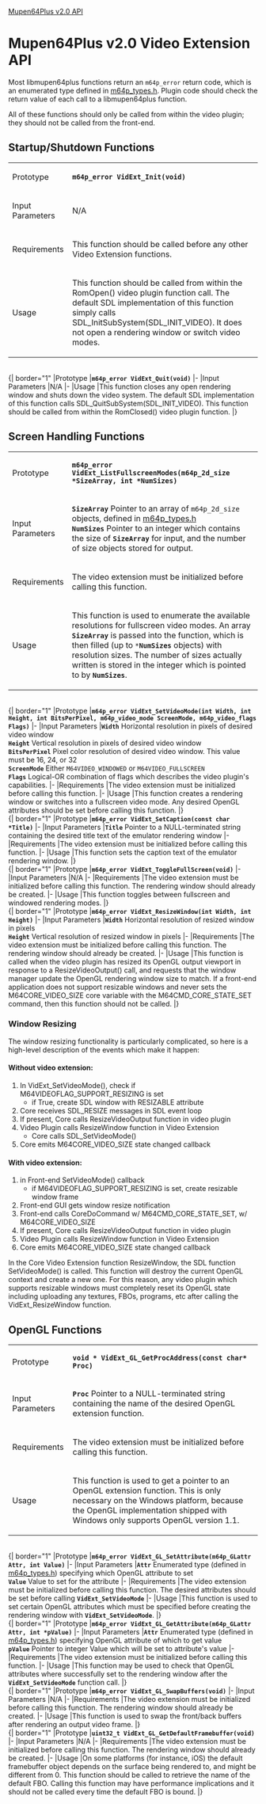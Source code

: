 [[Mupen64Plus v2.0 Core API v1.0|Mupen64Plus v2.0 API]]

= Mupen64Plus v2.0 Video Extension API =

Most libmupen64plus functions return an <tt>m64p_error</tt> return code, which is an enumerated type defined in [[Mupen64Plus v2.0 headers#m64p_types.h|m64p_types.h]].  Plugin code should check the return value of each call to a libmupen64plus function.

All of these functions should only be called from within the video plugin; they should not be called from the front-end.

== Startup/Shutdown Functions ==
{| border="1"
|Prototype
|'''<tt>m64p_error VidExt_Init(void)</tt>'''
|-
|Input Parameters
|N/A
|-
|Requirements
|This function should be called before any other Video Extension functions.
|-
|Usage
|This function should be called from within the RomOpen() video plugin function call.  The default SDL implementation of this function simply calls SDL_InitSubSystem(SDL_INIT_VIDEO).  It does not open a rendering window or switch video modes.
|}
<br />
{| border="1"
|Prototype
|'''<tt>m64p_error VidExt_Quit(void)</tt>'''
|-
|Input Parameters
|N/A
|-
|Usage
|This function closes any open rendering window and shuts down the video system.  The default SDL implementation of this function calls SDL_QuitSubSystem(SDL_INIT_VIDEO).  This function should be called from within the RomClosed() video plugin function.
|}
<br />

== Screen Handling Functions ==
{| border="1"
|Prototype
|'''<tt>m64p_error VidExt_ListFullscreenModes(m64p_2d_size *SizeArray, int *NumSizes)</tt>'''
|-
|Input Parameters
|'''<tt>SizeArray</tt>''' Pointer to an array of <tt>m64p_2d_size</tt> objects, defined in [[Mupen64Plus v2.0 headers#m64p_types.h|m64p_types.h]]<br />
'''<tt>NumSizes</tt>''' Pointer to an integer which contains the size of '''<tt>SizeArray</tt>''' for input, and the number of size objects stored for output.
|-
|Requirements
|The video extension must be initialized before calling this function.
|-
|Usage
|This function is used to enumerate the available resolutions for fullscreen video modes.  An array '''<tt>SizeArray</tt>''' is passed into the function, which is then filled (up to <tt>*'''NumSizes'''</tt> objects) with resolution sizes.  The number of sizes actually written is stored in the integer which is pointed to by '''<tt>NumSizes</tt>'''.
|}
<br />
{| border="1"
|Prototype
|'''<tt>m64p_error VidExt_SetVideoMode(int Width, int Height, int BitsPerPixel, m64p_video_mode ScreenMode, m64p_video_flags Flags)</tt>'''
|-
|Input Parameters
|'''<tt>Width</tt>''' Horizontal resolution in pixels of desired video window<br />
'''<tt>Height</tt>''' Vertical resolution in pixels of desired video window<br />
'''<tt>BitsPerPixel</tt>''' Pixel color resolution of desired video window.  This value must be 16, 24, or 32<br />
'''<tt>ScreenMode</tt>''' Either <tt>M64VIDEO_WINDOWED</tt> or <tt>M64VIDEO_FULLSCREEN</tt><br />
'''<tt>Flags</tt>''' Logical-OR combination of flags which describes the video plugin's capabilities.
|-
|Requirements
|The video extension must be initialized before calling this function.
|-
|Usage
|This function creates a rendering window or switches into a fullscreen video mode.  Any desired OpenGL attributes should be set before calling this function.
|}
<br />
{| border="1"
|Prototype
|'''<tt>m64p_error VidExt_SetCaption(const char *Title)</tt>'''
|-
|Input Parameters
|'''<tt>Title</tt>''' Pointer to a NULL-terminated string containing the desired title text of the emulator rendering window
|-
|Requirements
|The video extension must be initialized before calling this function.
|-
|Usage
|This function sets the caption text of the emulator rendering window.
|}
<br />
{| border="1"
|Prototype
|'''<tt>m64p_error VidExt_ToggleFullScreen(void)</tt>'''
|-
|Input Parameters
|N/A
|-
|Requirements
|The video extension must be initialized before calling this function.  The rendering window should already be created.
|-
|Usage
|This function toggles between fullscreen and windowed rendering modes.
|}
<br />
{| border="1"
|Prototype
|'''<tt>m64p_error VidExt_ResizeWindow(int Width, int Height)</tt>'''
|-
|Input Parameters
|'''<tt>Width</tt>''' Horizontal resolution of resized window in pixels<br />
'''<tt>Height</tt>''' Vertical resolution of resized window in pixels
|-
|Requirements
|The video extension must be initialized before calling this function.  The rendering window should already be created.
|-
|Usage
|This function is called when the video plugin has resized its OpenGL output viewport in response to a ResizeVideoOutput() call, and requests that the window manager update the OpenGL rendering window size to match.  If a front-end application does not support resizable windows and never sets the M64CORE_VIDEO_SIZE core variable with the M64CMD_CORE_STATE_SET command, then this function should not be called.
|}
<br />

===Window Resizing===
The window resizing functionality is particularly complicated, so here is a high-level description of the events which make it happen:

====Without video extension:====
# In VidExt_SetVideoMode(), check if M64VIDEOFLAG_SUPPORT_RESIZING is set
#* if True, create SDL window with RESIZABLE attribute
# Core receives SDL_RESIZE messages in SDL event loop
# If present, Core calls ResizeVideoOutput function in video plugin
# Video Plugin calls ResizeWindow function in Video Extension
#* Core calls SDL_SetVideoMode()
# Core emits M64CORE_VIDEO_SIZE state changed callback

====With video extension:====
# in Front-end SetVideoMode() callback
#* if M64VIDEOFLAG_SUPPORT_RESIZING is set, create resizable window frame
# Front-end GUI gets window resize notification
# Front-end calls CoreDoCommand w/ M64CMD_CORE_STATE_SET, w/ M64CORE_VIDEO_SIZE
# If present, Core calls ResizeVideoOutput function in video plugin
# Video Plugin calls ResizeWindow function in Video Extension
# Core emits M64CORE_VIDEO_SIZE state changed callback

In the Core Video Extension function ResizeWindow, the SDL function SetVideoMode() is called.  This function will destroy the current OpenGL context and create a new one.  For this reason, any video plugin which supports resizable windows must completely reset its OpenGL state including uploading any textures, FBOs, programs, etc after calling the VidExt_ResizeWindow function.

== OpenGL Functions ==
{| border="1"
|Prototype
|'''<tt>void * VidExt_GL_GetProcAddress(const char* Proc)</tt>'''
|-
|Input Parameters
|'''<tt>Proc</tt>''' Pointer to a NULL-terminated string containing the name of the desired OpenGL extension function.
|-
|Requirements
|The video extension must be initialized before calling this function.
|-
|Usage
|This function is used to get a pointer to an OpenGL extension function.  This is only necessary on the Windows platform, because the OpenGL implementation shipped with Windows only supports OpenGL version 1.1.
|}
<br />
{| border="1"
|Prototype
|'''<tt>m64p_error VidExt_GL_SetAttribute(m64p_GLattr Attr, int Value)</tt>'''
|-
|Input Parameters
|'''<tt>Attr</tt>''' Enumerated type (defined in [[Mupen64Plus v2.0 headers#m64p_types.h|m64p_types.h]]) specifying which OpenGL attribute to set<br />
'''<tt>Value</tt>''' Value to set for the attribute
|-
|Requirements
|The video extension must be initialized before calling this function.  The desired attributes should be set before calling '''<tt>VidExt_SetVideoMode</tt>'''
|-
|Usage
|This function is used to set certain OpenGL attributes which must be specified before creating the rendering window with '''<tt>VidExt_SetVideoMode</tt>'''.
|}
<br />
{| border="1"
|Prototype
|'''<tt>m64p_error VidExt_GL_GetAttribute(m64p_GLattr Attr, int *pValue)</tt>'''
|-
|Input Parameters
|'''<tt>Attr</tt>''' Enumerated type (defined in [[Mupen64Plus v2.0 headers#m64p_types.h|m64p_types.h]]) specifying OpenGL attribute of which to get value<br />
'''<tt>pValue</tt>''' Pointer to integer Value which will be set to attribute's value
|-
|Requirements
|The video extension must be initialized before calling this function.
|-
|Usage
|This function may be used to check that OpenGL attributes where successfully set to the rendering window after the '''<tt>VidExt_SetVideoMode</tt>''' function call.
|}
<br />
{| border="1"
|Prototype
|'''<tt>m64p_error VidExt_GL_SwapBuffers(void)</tt>'''
|-
|Input Parameters
|N/A
|-
|Requirements
|The video extension must be initialized before calling this function.  The rendering window should already be created.
|-
|Usage
|This function is used to swap the front/back buffers after rendering an output video frame.
|}
<br />
{| border="1"
|Prototype
|'''<tt>uint32_t VidExt_GL_GetDefaultFramebuffer(void)</tt>'''
|-
|Input Parameters
|N/A
|-
|Requirements
|The video extension must be initialized before calling this function.  The rendering window should already be created.
|-
|Usage
|On some platforms (for instance, iOS) the default framebuffer object depends on the surface being rendered to, and might be different from 0. This function should be called to retrieve the name of the default FBO. Calling this function may have performance implications and it should not be called every time the default FBO is bound.
|}
<br />
